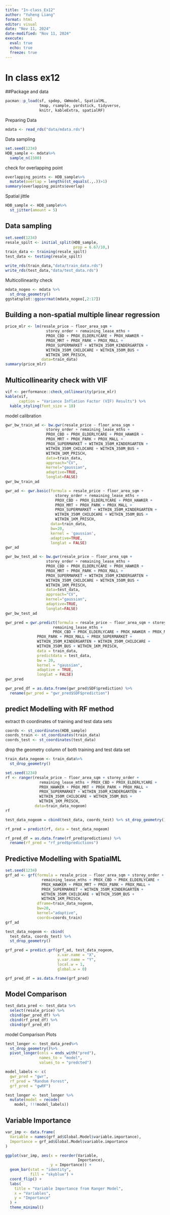```yaml
---
title: "In-class_Ex12"
author: "Yuheng Liang"
format: html
editor: visual
date: "Nov 11, 2024"
date-modified: "Nov 11, 2024"
execute: 
  eval: true
  echo: true
  freeze: true
---
```



# In class ex12
##Package and data
```r
pacman::p_load(sf, spdep, GWmodel, SpatialML, 
               tmap, rsample, yardstick, tidyverse,
               knitr, kableExtra, spatialRF)
```
Preparing Data
```R
mdata <- read_rds("data/mdata.rds")
```
Data sampling
```R
set.seed(1234)
HDB_sample <- mdata%>%
  sample_n(1500)
```
check for overlapping point
```r
overlapping_points <- HDB_sample%>%
  mutate(overlap = lengths(st_equals(.,.))>1)
summary(overlapping_points$overlap)
```
Spatial jittle
```r
HDB_sample <- HDB_sample%>%
  st_jitter(amount = 5)
```

## Data sampling
```R
set.seed(1234)
resale_spilt <- initial_split(HDB_sample,
                              prop = 6.67/10,)
train_data <- training(resale_spilt)
test_data <- testing(resale_spilt)
```

```r
write_rds(train_data,"data/train_data.rds")
write_rds(test_data,"data/test_data.rds")
```

Multicollinearity check
```r
mdata_nogeo <- mdata %>%
  st_drop_geometry()
ggstatsplot::ggcorrmat(mdata_nogeo[,2:17])
```
## Building a non-spatial multiple linear regression
```r
price_mlr <- lm(resale_price ~ floor_area_sqm +
                  storey_order + remaining_lease_mths +
                  PROX_CBD + PROX_ELDERLYCARE + PROX_HAWKER +
                  PROX_MRT + PROX_PARK + PROX_MALL + 
                  PROX_SUPERMARKET + WITHIN_350M_KINDERGARTEN +
                  WITHIN_350M_CHILDCARE + WITHIN_350M_BUS +
                  WITHIN_1KM_PRISCH,
                data=train_data)
summary(price_mlr)
```
## Multicollinearity check with VIF
```r
vif <- performance::check_collinearity(price_mlr)
kable(vif, 
      caption = "Variance Inflation Factor (VIF) Results") %>%
  kable_styling(font_size = 18) 
```              
model calibration
```r
gwr_bw_train_ad <- bw.gwr(resale_price ~ floor_area_sqm +
                  storey_order + remaining_lease_mths +
                  PROX_CBD + PROX_ELDERLYCARE + PROX_HAWKER +
                  PROX_MRT + PROX_PARK + PROX_MALL + 
                  PROX_SUPERMARKET + WITHIN_350M_KINDERGARTEN +
                  WITHIN_350M_CHILDCARE + WITHIN_350M_BUS +
                  WITHIN_1KM_PRISCH,
                  data=train_data,
                  approach="CV",
                  kernel="gaussian",
                  adaptive=TRUE,
                  longlat=FALSE)
gwr_bw_train_ad
```
```r
gwr_ad <- gwr.basic(formula = resale_price ~ floor_area_sqm +
                      storey_order + remaining_lease_mths + 
                      PROX_CBD + PROX_ELDERLYCARE + PROX_HAWKER +
                      PROX_MRT + PROX_PARK + PROX_MALL +
                      PROX_SUPERMARKET + WITHIN_350M_KINDERGARTEN +
                      WITHIN_350M_CHILDCARE + WITHIN_350M_BUS +
                      WITHIN_1KM_PRISCH,
                    data=train_data,
                    bw=20, 
                    kernel = 'gaussian', 
                    adaptive=TRUE,
                    longlat = FALSE)
gwr_ad
```
```r
gwr_bw_test_ad <- bw.gwr(resale_price ~ floor_area_sqm +
                  storey_order + remaining_lease_mths +
                  PROX_CBD + PROX_ELDERLYCARE + PROX_HAWKER +
                  PROX_MRT + PROX_PARK + PROX_MALL + 
                  PROX_SUPERMARKET + WITHIN_350M_KINDERGARTEN +
                  WITHIN_350M_CHILDCARE + WITHIN_350M_BUS +
                  WITHIN_1KM_PRISCH,
                  data=test_data,
                  approach="CV",
                  kernel="gaussian",
                  adaptive=TRUE,
                  longlat=FALSE)
gwr_bw_test_ad
```


```R
gwr_pred = gwr.predict(formula = resale_price ~ floor_area_sqm + storey_order + 
                     remaining_lease_mths +
                     PROX_CBD + PROX_ELDERLYCARE + PROX_HAWKER + PROX_MRT + 
              PROX_PARK + PROX_MALL + PROX_SUPERMARKET + 
              WITHIN_350M_KINDERGARTEN + WITHIN_350M_CHILDCARE + 
              WITHIN_350M_BUS + WITHIN_1KM_PRISCH,
              data = train_data,
              predictdata = test_data,
              bw = 20,
              kernel = "gaussian",
              adaptive = TRUE,
              longlat = FALSE)
gwr_pred
```

```r
gwr_pred_df = as.data.frame(gwr_pred$SDF$prediction) %>%
  rename(gwr_pred = "gwr_pred$SDF$prediction")
```

## predict Modelling with RF method
extract th coordinates of training and test data sets
```r
coords <- st_coordinates(HDB_sample)
coords_train <- st_coordinates(train_data)
coords_test <- st_coordinates(test_data)
```

drop the geometry column of both training and test data set
```R
train_data_nogeom <- train_data%>%
  st_drop_geometry()
```

```r
set.seed(1234)
rf <- ranger(resale_price ~ floor_area_sqm + storey_order + 
               remaining_lease_mths + PROX_CBD + PROX_ELDERLYCARE + 
               PROX_HAWKER + PROX_MRT + PROX_PARK + PROX_MALL + 
               PROX_SUPERMARKET + WITHIN_350M_KINDERGARTEN +
               WITHIN_350M_CHILDCARE + WITHIN_350M_BUS + 
               WITHIN_1KM_PRISCH,
             data=train_data_nogeom)
rf
```


```R
test_data_nogeom = cbind(test_data, coords_test) %>% st_drop_geometry()
```

```R
rf_pred = predict(rf, data = test_data_nogeom)
```

```R
rf_pred_df = as.data.frame(rf_pred$predictions) %>%
  rename(rf_pred = "rf_pred$predictions")
```

## Predictive Modelling with SpatialML

```R
set.seed(1234)
grf_ad <- grf(formula = resale_price ~ floor_area_sqm + storey_order +
                remaining_lease_mths + PROX_CBD + PROX_ELDERLYCARE + 
                PROX_HAWKER + PROX_MRT + PROX_PARK + PROX_MALL + 
                PROX_SUPERMARKET + WITHIN_350M_KINDERGARTEN +
                WITHIN_350M_CHILDCARE + WITHIN_350M_BUS +
                WITHIN_1KM_PRISCH,
              dframe=train_data_nogeom, 
              bw=20,
              kernel="adaptive",
              coords=coords_train)
grf_ad
```

```r
test_data_nogeom <- cbind(
  test_data, coords_test) %>%
  st_drop_geometry()
```


```r
grf_pred = predict.grf(grf_ad, test_data_nogeom,
                       x.var.name = "X",
                       y.var.name = "Y",
                       local.w = 1,
                       global.w = 0)
```

```R
grf_pred_df = as.data.frame(grf_pred)
```


## Model Comparison
```R
test_data_pred <- test_data %>%
  select(resale_price) %>%
  cbind(gwr_pred_df) %>%
  cbind(rf_pred_df) %>%
  cbind(grf_pred_df)
```


model Comparison Plots
```r
test_longer <- test_data_pred%>%
  st_drop_geometry()%>%
  pivot_longer(cols = ends_with("pred"),
               names_to = "model",
               values_to = "predcted")
```

```r
model_labels <- c(
  gwr_pred = "gwr",
  rf_pred = "Random Forest",
  grf_pred = "gwRF")

test_longer <- test_longer %>%
  mutate(model = recode(
    model, !!!model_labels))
```

## Variable Importance
```R
var_imp <- data.frame(
  Variable = names(grf_ad$Global.Model$variable.importance),
  Importance = grf_ad$Global.Model$variable.importance
)
```

```r
ggplot(var_imp, aes(x = reorder(Variable, 
                                Importance), 
                    y = Importance)) +
  geom_bar(stat = "identity", 
           fill = "skyblue") +
  coord_flip() +
  labs(
    title = "Variable Importance from Ranger Model",
    x = "Variables",
    y = "Importance"
  ) +
  theme_minimal()
```
